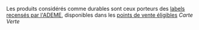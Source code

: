 Les produits considérés comme durables sont ceux porteurs des [labels recensés par l'ADEME](https://agirpourlatransition.ademe.fr/particuliers/labels-environnementaux), disponibles dans les [points de vente éligibles](https://www.google.com/maps/d/edit?mid=1z9cuCjFLKuObova_310K4g3DOihuXTk&usp=sharing) *Carte Verte*
